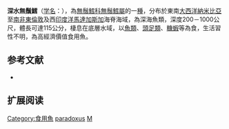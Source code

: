 {{noteTA|G1=unit}}{{Speciesbox
| name = 深水無鬚鱈
| status = NE
| status_system = IUCN3.1
| image = 
| genus = Merluccius
| species = paradoxus
| authority = [[Franca|Franca]], 1960
| synonyms = *''Merluccius capensis paradoxus'', Franca, 1960
}}
'''深水無鬚鱈'''（[[学名|学名]]：{{lang|la|''Merluccius paradoxus''}}），為[[無鬚鱈科|無鬚鱈科]][[無鬚鱈屬|無鬚鱈屬]]的一[[種|種]]，分布於東南[[大西洋|大西洋]][[納米比亞|納米比亞]]至[[南非|南非]][[東倫敦|東倫敦]]及西[[印度洋|印度洋]][[馬達加斯加|馬達加斯加]]海脊海域，為深海魚類，深度200－1000公尺，體長可達115公分，棲息在底層水域，以[[魚類|魚類]]、[[頭足類|頭足類]]、[[糠蝦|糠蝦]]等為食，生活習性不明，為高經濟價值食用魚。

==参考文献==
*{{FishBase_species|genus=Merluccius|species=paradoxus|year=2016|month=2}}

== 扩展阅读 ==
{{refbegin}}
{{wikispecies-inline|Merluccius paradoxus|深水無鬚鱈}}
{{refend}}
{{Taxonbar|from=Q2461954}}

[[Category:食用魚|Category:食用魚]]
[[Category:無鬚鱈屬|paradoxus]]
[[Category:1960年描述的魚類|M]]


{{鱈形目小作品}}